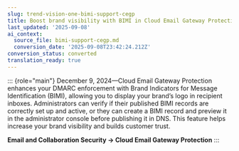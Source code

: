 ```yaml
---
slug: trend-vision-one-bimi-support-cegp
title: Boost brand visibility with BIMI in Cloud Email Gateway Protection
last_updated: '2025-09-08'
ai_context:
  source_file: bimi-support-cegp.md
  conversion_date: '2025-09-08T23:42:24.212Z'
conversion_status: converted
translation_ready: true
---
```


::: {role="main"}
December 9, 2024—Cloud Email Gateway Protection enhances your DMARC enforcement with Brand Indicators for Message Identification (BIMI), allowing you to display your brand’s logo in recipient inboxes. Administrators can verify if their published BIMI records are correctly set up and active, or they can create a BIMI record and preview it in the administrator console before publishing it in DNS. This feature helps increase your brand visibility and builds customer trust.

**Email and Collaboration Security → Cloud Email Gateway Protection**
:::
